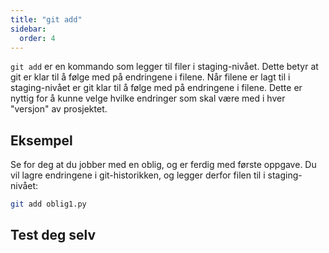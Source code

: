 ```yaml
---
title: "git add"
sidebar:
  order: 4
---
```


`git add` er en kommando som legger til filer i staging-nivået. Dette betyr at git er klar til å følge med på endringene i filene. Når filene er lagt til i staging-nivået er git klar til å følge med på endringene i filene. Dette er nyttig for å kunne velge hvilke endringer som skal være med i hver "versjon" av prosjektet.

## Eksempel

Se for deg at du jobber med en oblig, og er ferdig med første oppgave. Du vil lagre endringene i git-historikken, og legger derfor filen til i staging-nivået:

```bash
git add oblig1.py
```

## Test deg selv


<SelectCorrect
  question = "Hva gjør 'git add' kommandoen i Git?"
  correct = "Den flytter filen med sine nåværende endringer til staging-området." 
  wrong1 = "Den skaper en ny fil i Git repository."
  wrong2 = "Den flytter alle endringene fra lokalt repository til eksternt repository."
/>


<LikeThisPage />